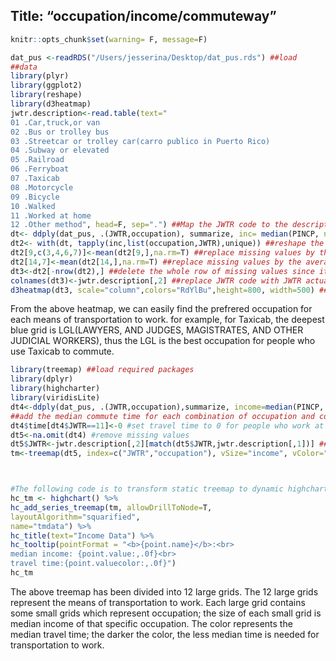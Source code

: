 Title: "occupation/income/commuteway"
---


```r
knitr::opts_chunk$set(warning= F, message=F)
```

```r
dat_pus <-readRDS("/Users/jesserina/Desktop/dat_pus.rds") ##load
##data
library(plyr)
library(ggplot2)
library(reshape)
library(d3heatmap)
jwtr.description<-read.table(text="
01 .Car,truck,or van
02 .Bus or trolley bus
03 .Streetcar or trolley car(carro publico in Puerto Rico)
04 .Subway or elevated
05 .Railroad
06 .Ferryboat
07 .Taxicab
08 .Motorcycle
09 .Bicycle
10 .Walked
11 .Worked at home
12 .Other method", head=F, sep=".") ##Map the JWTR code to the description, the occupation already mapped in the data
dt<- ddply(dat_pus, .(JWTR,occupation), summarize, inc= median(PINCP, na.rm=T)) ##Summarize the data with the median income by the combinations of JWTR and occupation
dt2<- with(dt, tapply(inc,list(occupation,JWTR),unique)) ##reshape the dt data frame into a table with row names occupation and column names JWTR
dt2[9,c(3,4,6,7)]<-mean(dt2[9,],na.rm=T) ##replace missing values by the average income of this occupation EXT
dt2[14,7]<-mean(dt2[14,],na.rm=T) ##replace missing values by the average inecome of the MIL
dt3<-dt2[-nrow(dt2),] ##delete the whole row of missing values since it cannot be repaired
colnames(dt3)<-jwtr.description[,2] ##replace JWTR code with JWTR actual description
d3heatmap(dt3, scale="column",colors="RdYlBu",height=800, width=500) ##draw the D3 heatmap with color scheme RdYlBu and also set the height and width of the heatmap
```



From the above heatmap, we can easily find the prefrered occupation for each means of transportation to work. for example, for Taxicab, the deepest blue grid is LGL(LAWYERS, AND JUDGES, MAGISTRATES, AND OTHER JUDICIAL WORKERS), thus the LGL is the best occupation for people who use Taxicab to commute.




```r
library(treemap) ##load required packages
library(dplyr)
library(highcharter)
library(viridisLite)
dt4<-ddply(dat_pus, .(JWTR,occupation),summarize, income=median(PINCP, na.rm=T), time=median(JWMNP, na.rm=T))
##add the median commute time for each combination of occupation and commute mean
dt4$time[dt4$JWTR==11]<-0 #set travel time to 0 for people who work at home
dt5<-na.omit(dt4) #remove missing values
dt5$JWTR<-jwtr.description[,2][match(dt5$JWTR,jwtr.description[,1])] ##replace JWTR code with JWTR description
tm<-treemap(dt5, index=c("JWTR","occupation"), vSize="income", vColor="time", type="value", palette=viridis(12)) ##draw a treemap, the map has been divided into 12 large grids. The 12 large grids represent the means of transportation. Each large grid contains some small grids which represent occupation;the size of each small grid is median income of that specific occupation, and the color represents the median travel time



#The following code is to transform static treemap to dynamic highchart treemap
hc_tm <- highchart() %>%
hc_add_series_treemap(tm, allowDrillToNode=T,
layoutAlgorithm="squarified",
name="tmdata") %>%
hc_title(text="Income Data") %>%
hc_tooltip(pointFormat = "<b>{point.name}</b>:<br>
median income: {point.value:,.0f}<br>
travel time:{point.valuecolor:,.0f}")
hc_tm

```

The above treemap has been divided into 12 large grids. The 12 large grids represent the means of transportation to work. Each large grid contains some small grids which represent occupation; the size of each small grid is median income of that specific occupation. The color represents the median travel time; the darker the color, the less median time is needed for transportation to work.








